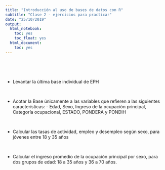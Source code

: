 ```yaml
---
title: "Introducción al uso de bases de datos con R"
subtitle: "Clase 2 - ejercicios para practicar"
date: "25/10/2019"
output:
  html_notebook:
    toc: yes
    toc_float: yes
  html_document:
    toc: yes
---
```


<br>

<br>

- Levantar la última base individual de EPH


<br>

- Acotar la Base únicamente a las variables que refieren a las siguientes características:
      - Edad, Sexo, Ingreso de la ocupación principal, Categoría ocupacional, ESTADO, PONDERA y PONDIH

<br>

- Calcular las tasas de actividad, empleo y desempleo según sexo, para jóvenes entre 18 y 35 años

<br>

- Calcular el ingreso promedio de la ocupación principal por sexo, para dos grupos de edad: 18 a 35 años y 36 a 70 años. 

<br>

